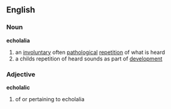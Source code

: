 ==English==
=== Noun ===
'''echolalia'''
# an [[involuntary]] often [[pathological]] [[repetition]] of what is heard
# a childs repetition of heard sounds as part of [[development]]

=== Adjective ===
'''echolalic'''
# of or pertaining to echolalia